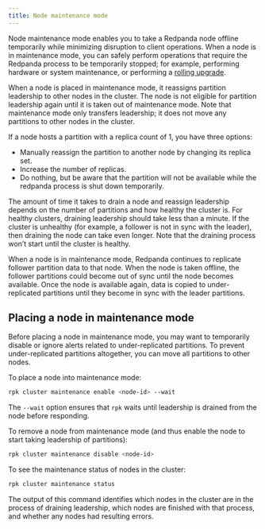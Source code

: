 ```yaml
---
title: Node maintenance mode
---
```


<head>
    <meta name="title" content="Node maintenance mode | Redpanda Docs"/>
    <meta name="description" content="Enabling node maintenance mode."/>
</head>

Node maintenance mode enables you to take a Redpanda node offline temporarily while minimizing disruption to client operations. When a node is in maintenance mode, you can safely perform operations that require the Redpanda process to be temporarily stopped; for example, performing hardware or system maintenance, or performing a [rolling upgrade](/docs/cluster-administration/rolling-upgrade).

When a node is placed in maintenance mode, it reassigns partition leadership to other nodes in the cluster. The node is not eligible for partition leadership again until it is taken out of maintenance mode. Note that maintenance mode only transfers leadership; it does not move any partitions to other nodes in the cluster. 

If a node hosts a partition with a replica count of 1, you have three options:

* Manually reassign the partition to another node by changing its replica set.
* Increase the number of replicas.
* Do nothing, but be aware that the partition will not be available while the redpanda process is shut down temporarily.

The amount of time it takes to drain a node and reassign leadership depends on the number of partitions and how healthy the cluster is. For healthy clusters, draining leadership should take less than a minute. If the cluster is unhealthy (for example, a follower is not in sync with the leader), then draining the node can take even longer. Note that the draining process won’t start until the cluster is healthy.

When a node is in maintenance mode, Redpanda continues to replicate follower partition data to that node. When the node is taken offline, the follower partitions could become out of sync until the node becomes available. Once the node is available again, data is copied to under-replicated partitions until they become in sync with the leader partitions.

## Placing a node in maintenance mode

Before placing a node in maintenance mode, you may want to temporarily disable or ignore alerts related to under-replicated partitions. To prevent under-replicated partitions altogether, you can move all partitions to other nodes.

To place a node into maintenance mode:

```bash
rpk cluster maintenance enable <node-id> --wait
```

The `--wait` option ensures that `rpk` waits until leadership is drained from the node before responding.

To remove a node from maintenance mode (and thus enable the node to start taking leadership of partitions):

```bash
rpk cluster maintenance disable <node-id> 
```

To see the maintenance status of nodes in the cluster:

```bash
rpk cluster maintenance status
```

The output of this command identifies which nodes in the cluster are in the process of draining leadership, which nodes are finished with that process, and whether any nodes had resulting errors.